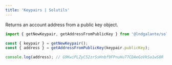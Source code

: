 ```yaml
---
title: 'Keypairs | Solutils'
---
```


Returns an account address from a public key object.

```typescript {1, 4}
import { getNewKeypair, getAddressFromPublicKey } from '@lndgalante/solutils';

const { keypair } = getNewKeypair();
const { address } = getAddressFromPublicKey(keypair.publicKey);

console.log(address); // G9KwiPLZyC52zrSsHnbf9FPnuHu77CDAeGoVkSa1wS8R
```
